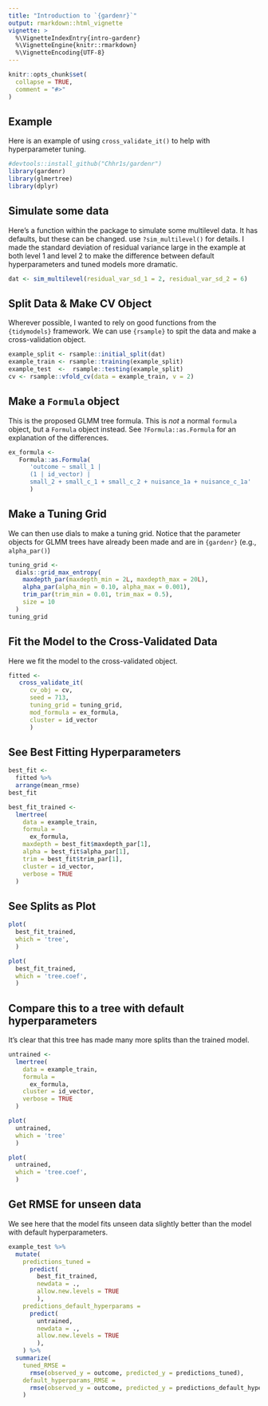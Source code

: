 ```yaml
---
title: "Introduction to `{gardenr}`"
output: rmarkdown::html_vignette
vignette: >
  %\VignetteIndexEntry{intro-gardenr}
  %\VignetteEngine{knitr::rmarkdown}
  %\VignetteEncoding{UTF-8}
---
```


```r
knitr::opts_chunk$set(
  collapse = TRUE,
  comment = "#>"
)
```

## Example

Here is an example of using `cross_validate_it()` to help with hyperparameter tuning. 

```r
#devtools::install_github("Chhr1s/gardenr")
library(gardenr)
library(glmertree)
library(dplyr)
```

## Simulate some data

Here's a function within the package to simulate some multilevel data. It has defaults, but these can be changed. use `?sim_multilevel()` for details. I made the standard deviation of residual variance large in the example at both level 1 and level 2 to make the difference between default hyperparameters and tuned models more dramatic.

```r
dat <- sim_multilevel(residual_var_sd_1 = 2, residual_var_sd_2 = 6)
```

## Split Data & Make CV Object

Wherever possible, I wanted to rely on good functions from the `{tidymodels}` framework. We can use `{rsample}` to spit the data and make a cross-validation object. 

```r
example_split <- rsample::initial_split(dat)
example_train <- rsample::training(example_split)
example_test  <-  rsample::testing(example_split)
cv <- rsample::vfold_cv(data = example_train, v = 2)
```

## Make a `Formula` object

This is the proposed GLMM tree formula. This is *not* a normal `formula` object, but a `Formula` object instead. See `?Formula::as.Formula` for an explanation of the differences.

```r
ex_formula <-
   Formula::as.Formula(
      'outcome ~ small_1 |
      (1 | id_vector) |
      small_2 + small_c_1 + small_c_2 + nuisance_1a + nuisance_c_1a'
      )
```

## Make a Tuning Grid

We can then use dials to make a tuning grid. Notice that the parameter objects for GLMM trees have already been made and are in `{gardenr}` (e.g., `alpha_par()`)

```r
tuning_grid <-
  dials::grid_max_entropy(
    maxdepth_par(maxdepth_min = 2L, maxdepth_max = 20L),
    alpha_par(alpha_min = 0.10, alpha_max = 0.001),
    trim_par(trim_min = 0.01, trim_max = 0.5),
    size = 10
  )
tuning_grid
```

## Fit the Model to the Cross-Validated Data

Here we fit the model to the cross-validated object.

```r
fitted <-
   cross_validate_it(
      cv_obj = cv,
      seed = 713,
      tuning_grid = tuning_grid,
      mod_formula = ex_formula, 
      cluster = id_vector
      )
```

## See Best Fitting Hyperparameters

```r
best_fit <- 
  fitted %>% 
  arrange(mean_rmse) 
best_fit
```

```r
best_fit_trained <- 
  lmertree(
    data = example_train, 
    formula = 
      ex_formula, 
    maxdepth = best_fit$maxdepth_par[1], 
    alpha = best_fit$alpha_par[1],
    trim = best_fit$trim_par[1], 
    cluster = id_vector,
    verbose = TRUE
  )
```

## See Splits as Plot

```r
plot(
  best_fit_trained, 
  which = 'tree',
  )
```

```r
plot(
  best_fit_trained, 
  which = 'tree.coef',
  )
```

## Compare this to a tree with default hyperparameters

It's clear that this tree has made many more splits than the trained model. 

```r
untrained <- 
  lmertree(
    data = example_train, 
    formula = 
      ex_formula, 
    cluster = id_vector,
    verbose = TRUE
  )
```

```r
plot(
  untrained,  
  which = 'tree'
  )
```

```r
plot(
  untrained, 
  which = 'tree.coef',
  )
```

## Get RMSE for unseen data

We see here that the model fits unseen data slightly better than the model with default hyperparameters.

```r
example_test %>% 
  mutate(
    predictions_tuned =
      predict(
        best_fit_trained, 
        newdata = ., 
        allow.new.levels = TRUE
        ),
    predictions_default_hyperparams =
      predict(
        untrained, 
        newdata = ., 
        allow.new.levels = TRUE
        ),
    ) %>% 
  summarize(
    tuned_RMSE = 
      rmse(observed_y = outcome, predicted_y = predictions_tuned),
    default_hyperparams_RMSE = 
      rmse(observed_y = outcome, predicted_y = predictions_default_hyperparams)
    )

```

